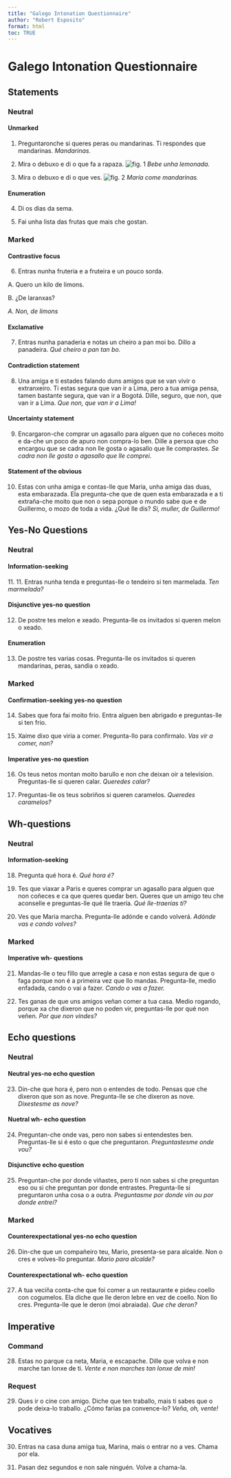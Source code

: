 ```yaml
---
title: "Galego Intonation Questionnaire"
author: "Robert Esposito"
format: html
toc: TRUE
---
```

# Galego Intonation Questionnaire

## Statements

### Neutral

#### Unmarked

<!-- 1. Te han pedido si quieres peras o mandarinas. Tú respondes que mandarinas. -->
1. Preguntaronche si queres peras ou mandarinas. Ti respondes que mandarinas.
<!-- *Mandarinas.* -->
*Mandarinas.*

<!-- 2. Mira el dibujo y di lo que hace la niña. -->
2. Mira o debuxo e di o que fa a rapaza.
![fig. 1](girl_drinking_lemonade.PNG)
<!-- *Bebe una limonada.* -->
*Bebe unha lemonada.*

<!-- 3. Mira el dibujo y di lo que ves. -->
3. Mira o debuxo e di o que ves.
![fig. 2](girl_eating_orange.jpg)
<!-- *María come mandarinas.* -->
*María come mandarinas.*

#### Enumeration

<!-- 4. Di los días de la semana. -->
4. Di os dias da sema.

<!-- 5. Haz una lista de las frutas que más te gustan. -->
5. Fai unha lista das frutas que mais che gostan.

### Marked

#### Contrastive focus

<!-- 6. Entras en una frutería y la frutera es un poco sorda. -->
6. Entras nunha fruteria e a fruteira e un pouco sorda.

<!-- A. Quiero un kilo de limones. -->
A. Quero un kilo de limons.

<!-- B. ¿De naranjas? -->
B. ¿De laranxas?

<!-- *A. No, de LIMONES.* -->
*A. Non, de limons*

#### Exclamative

<!-- 7. Entras en una panadería y notas un olor a pan muy bueno. Díselo a la panadera. -->
7. Entras nunha panaderia e notas un cheiro a pan moi bo. Dillo a panadeira.
<!-- *¡Qué olor a pan tan bueno!* -->
*Qué cheiro a pan tan bo.*

#### Contradiction statement

<!-- 8. Una amiga y tú estáis hablando de unos amigos que se van a vivir al extranjero. Tú sabes segura que irán a Lima, pero tu amiga piensa, también bastante segura, que irán a Bogotá. Dile, seguro, que no, que irán a Lima. -->
8. Una amiga e ti estades falando duns amigos que se van vivir o extranxeiro. Ti estas segura que van ir a Lima, pero a tua amiga pensa, tamen bastante segura, que van ir a Bogotá. Dille, seguro, que non, que van ir a Lima.
<!-- *¡Que no, que irán a Lima!* -->
*Que non, que van ir a Lima!*

#### Uncertainty statement

<!-- 9. Te han encargado comprar un regalo para alguien que no conoces mucho y te da un poco de apuro no comprarlo bien. Dile a la persona que te lo ha encargado que igual no le gusta el regalo que le has comprado. -->
9. Encargaron-che comprar un agasallo para alguen que no coñeces moito e da-che un poco de apuro non compra-lo ben. Dille a persoa que cho encargou que se cadra non lle gosta o agasallo que lle comprastes.
<!-- *Puede que no le guste el regalo que le he comprado.* -->
*Se cadra non lle gosta o agasallo que lle comprei.*

#### Statement of the obvious

<!-- 10. Estás con una amiga y le cuentas que María, una amiga común, está embarazada. Ella te pregunta que de quién está embarazada y tú te extrañas mucho de que no lo sepa porque todo el mundo sabe que es de Guillermo, su novio de toda la vida. ¿Qué le dices? -->
10. Estas con unha amiga e contas-lle que Maria, unha amiga das duas, esta embarazada. Ela pregunta-che que de quen esta embarazada e a ti extraña-che moito que non o sepa porque o mundo sabe que e de Guillermo, o mozo de toda a vida. ¿Qué lle dis?
<!-- *¡Sí, mujer, de Guillermo!* -->
*Si, muller, de Guillermo!*

## Yes-No Questions

### Neutral

#### Information-seeking

11.<!-- Entras en una tienda y pides al tendero si tiene mermelada. -->
11. Entras nunha tenda e preguntas-lle o tendeiro si ten marmelada.
<!-- *¿Tiene mermelada?* -->
*Ten marmelada?*

#### Disjunctive yes-no question

<!-- 12. Para postre tienes melón y helado. Pide a los invitados si quieren melón o helado. -->
12. De postre tes melon e xeado. Pregunta-lle os invitados si queren melon o xeado.

#### Enumeration

<!-- 13. Para postre tienes varias cosas. Pide a los invitados si quieren mandarinas, peras, sandía o helado. -->
13. De postre tes varias cosas. Pregunta-lle os invitados si queren mandarinas, peras, sandia o xeado.

### Marked

#### Confirmation-seeking yes-no question

<!-- 14. Sabes que fuera hace mucho frío. Entra alguien bien abrigado y le preguntas si teine frío. -->
14. Sabes que fora fai moito frio. Entra alguen ben abrigado e preguntas-lle si ten frio.

<!-- 15. Jaime ha dicho que vendría a comer. Se lo preguntas para confirmarlo. -->
15. Xaime dixo que viria a comer. Pregunta-llo para confirmalo.
<!-- *Vendrás a comer, ¿no?* -->
*Vas vir a comer, non?*

#### Imperative yes-no question

<!-- 16. Tus nietos arman mucho alboroto y no te dejan oír la televisión. Les pides si se quieren callar. -->
16. Os teus netos montan moito barullo e non che deixan oir a television. Preguntas-lle si queren calar.
*Queredes calar?*

<!-- 17. Pide a tus sobrinos si quieren caramelos. -->
17. Preguntas-lle os teus sobriños si queren caramelos.
*Queredes caramelos?*

## Wh-questions

### Neutral

#### Information-seeking

<!-- 18. Pide qué hora es. -->
18. Pregunta qué hora é.
*Qué hora é?*

<!-- 19. Tienes que viajar a París y quieres comprar un regalo a una persona que no conoces y con la que quieres quedar bien. Quieres que un amigo tuyo te aconseje y le pides qué le traería. -->
19. Tes que viaxar a Paris e queres comprar un agasallo para alguen que non coñeces e ca que queres quedar ben. Queres que un amigo teu che aconselle e preguntas-lle qué lle traería.
*Qué lle-traerías ti?*

<!-- 20. Ves que María se va. Pregúntale dónde y cuándo volverá. -->
20. Ves que Maria marcha. Pregunta-lle adónde e cando volverá.
*Adónde vas e cando volves?*

### Marked

#### Imperative wh- questions

<!-- 21. Pides a tu hijo que haga arreglo en la casa y no estás segura que lo vaya a hacer porque no es la primera vez que se lo pides. Pregúntale, medio enfadada, cuándo lo hará. -->
21. Mandas-lle o teu fillo que arregle a casa e non estas segura de que o faga porque non é a primeira vez que llo mandas. Pregunta-lle, medio enfadada, cando o vai a fazer.
*Cando o vas a fazer.*

<!-- 22. Tienes ganas de que unos amigos vengan a comer a tu casa. Medio suplicando, porque ya te han dicho que no pueden venir, le prguntas por qué no viene. -->
22. Tes ganas de que uns amigos veñan comer a tua casa. Medio rogando, porque xa che dixeron que no poden vir, preguntas-lle por qué non veñen.
*Por que non vindes?*

## Echo questions

### Neutral

#### Neutral yes-no echo question

<!--23. Te dan la hora, pero no acabas de entenderla. Piensas que te han dicho que son las nueve. Pregúntale que si te han dicho las nueves. -->
23. Din-che que hora é, pero non o entendes de todo. Pensas que che dixeron que son as nove. Pregunta-lle se che dixeron as nove.
*Dixestesme as nove?*

#### Nuetral wh- echo question

<!-- 24. Te han pedido dónde vas, pero no sabes si lo has entendido bien. Pide si es esto lo que ten han pedido. -->
24. Preguntan-che onde vas, pero non sabes si entendestes ben. Preguntas-lle si é esto o que che preguntaron.
*Preguntastesme onde vou?*

#### Disjunctive echo question

<!-- 25. Te han pedido por dónde has llegado, pero tú no sabes si te han pedido esto o si te han pedido por dónde has entrado. Pide si te han preguntado una cosa o la otra. -->
25. Preguntan-che por donde viñastes, pero ti non sabes si che preguntan eso ou si che preguntan por donde entrastes. Pregunta-lle si preguntaron unha cosa o a outra.
*Preguntasme por donde vin ou por donde entrei?*

### Marked

#### Counterexpectational yes-no echo question

<!-- 26. Te dicen que un compañero tuyo, Mario, se presenta por alcalde. No te lo crees y lo vuelves a preguntar. -->
26. Din-che que un compañeiro teu, Mario, presenta-se para alcalde. Non o cres e volves-llo preguntar.
*Mario para alcalde?*

#### Counterexpectational wh- echo question

<!-- 27. Tu vecina te cuenta que fue a un restaurante a comer y pidió conejo con setas. Ella dice que le dieron liebre en lugar de conejo. No te lo acabas de creer. Pídelo qué le dieron (muy extrañada). -->
27. A tua veciña conta-che que foi comer a un restaurante e pideu coello con cogumelos. Ela diche que lle deron lebre en vez de coello. Non llo cres. Pregunta-lle que le deron (moi abraiada).
*Que che deron?*

## Imperative

### Command

<!-- 28. Estás en el parque con tu nieta, María, y se te escapa. Dile que venga, que no se aleje tanto de ti. -->
28. Estas no parque ca neta, Maria, e escapache. Dille que volva e non marche tan lonxe de ti.
*Vente e non marches tan lonxe de min!*

### Request

<!-- 29. Quieres ir al cine con un amigo. Te dice que tiene trabajo, pero tú sabes que el trabajo lo puede dejar. ¿Cómo lo harías para convencerlo? -->
29. Ques ir o cine con amigo. Diche que ten traballo, mais ti sabes que o pode deixa-lo traballo. ¿Cómo farías pa convence-lo?
<!-- *¡Va, vente!* -->
*Veña, oh, vente!*

## Vocatives

<!-- 30. Entras en una casa de una amiga tuya, Marina, pero al entrar no la ves. Llámala. -->
30. Entras na casa duna amiga tua, Marina, mais o entrar no a ves. Chama por ela.

<!-- 31. Pasan diez segundos y no sale nadie. Vuelve a llamarla. -->
31. Pasan dez segundos e non sale ninguén. Volve a chama-la.
